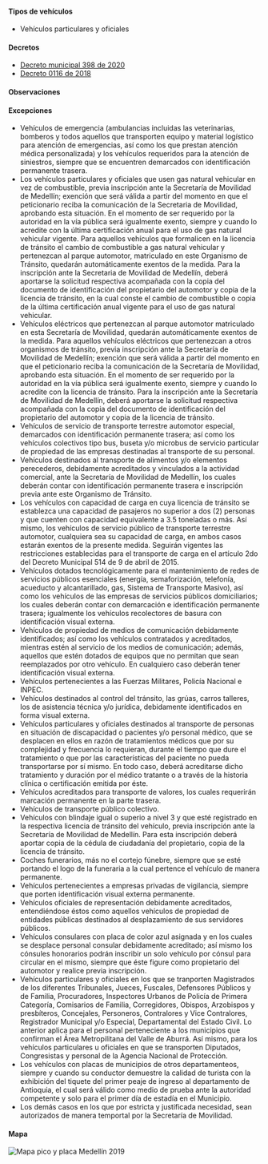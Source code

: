 #### Tipos de vehículos

- Vehículos particulares y oficiales

#### Decretos

- [Decreto municipal 398 de 2020](https://normograma.info/medellin/normograma/docs/pdf/mjd_alcamed_0398_2020.pdf)
- [Decreto 0116 de 2018](https://www.medellin.gov.co/movilidad/jdownloads/Normas/Normatividad/Decretos%20Municipales/2018/decreto_0116_de_2018.pdf)

#### Observaciones

<TweetEmbed id="1433929514300628995" />

#### Excepciones

- Vehículos de emergencia (ambulancias incluidas las veterinarias, bomberos y todos aquellos que transporten equipo y material logístico para atención de emergencias, así como los que prestan atención médica personalizada) y los vehículos requeridos para la atención de siniestros, siempre que se encuentren demarcados con identificación permanente trasera.
- Los vehículos particulares y oficiales que usen gas natural vehicular en vez de combustible, previa inscripción ante la Secretaría de Movilidad de Medellín; exención que será válida a partir del momento en que el peticionario reciba la comunicación de la Secretaria de Movilidad, aprobando esta situación. En el momento de ser requerido por la autoridad en la vía pública será igualmente exento, siempre y cuando lo acredite con la última certificación anual para el uso de gas natural vehicular vigente. Para aquellos vehículos que formalicen en la licencia de tránsito el cambio de combustible a gas natural vehicular y pertenezcan al parque automotor, matriculado en este Organismo de Tránsito, quedarán automáticamente exentos de la medida. Para la inscripción ante la Secretaria de Movilidad de Medellín, deberá aportarse la solicitud respectiva acompañada con la copia del documento de identificación del propietario del automotor y copia de la licencia de tránsito, en la cual conste el cambio de combustible o copia de la última certificación anual vigente para el uso de gas natural vehicular.
- Vehículos eléctricos que pertenezcan al parque automotor matriculado en esta Secretaría de Movilidad, quedarán automáticamente exentos de la medida. Para aquellos vehículos eléctricos que pertenezcan a otros organismos de tránsito, previa inscripción ante la Secretaría de Movilidad de Medellín; exención que será válida a partir del momento en que el peticionario reciba la comunicación de la Secretaría de Movilidad, aprobando esta situación. En el momento de ser requerido por la autoridad en la vía pública será igualmente exento, siempre y cuando lo acredite con la licencia de tránsito. Para la inscripción ante la Secretaría de Movilidad de Medellín, deberá aportarse la solicitud respectiva acompañada con la copia del documento de identificación del propietario del automotor y copia de la licencia de tránsito.
- Vehículos de servicio de transporte terrestre automotor especial, demarcados con identificación permanente trasera; así como los vehículos colectivos tipo bus, buseta y/o microbus de servicio particular de propiedad de las empresas destinadas al transporte de su personal.
- Vehículos destinados al transporte de alimentos y/o elementos perecederos, debidamente acreditados y vinculados a la actividad comercial, ante la Secretaría de Movilidad de Medellín, los cuales deberán contar con identificación permanente trasera e inscripción previa ante este Organismo de Tránsito.
- Los vehículos con capacidad de carga en cuya licencia de tránsito se establezca una capacidad de pasajeros no superior a dos (2) personas y que cuenten con capacidad equivalente a 3.5 toneladas o más. Así mismo, los vehículos de servicio público de transporte terrestre automotor, cualquiera sea su capacidad de carga, en ambos casos estarán exentos de la presente medida. Seguirán vigentes las restricciones establecidas para el transporte de carga en el artículo 2do del Decreto Municipal 514 de 9 de abril de 2015.
- Vehículos dotados tecnológicamente para el mantenimiento de redes de servicios públicos esenciales (energía, semaforización, telefonía, acueducto y alcantarillado, gas, Sistema de Transporte Masivo), así como los vehículos de las empresas de servicios públicos domiciliarios; los cuales deberán contar con demarcación e identificación permanente trasera; igualmente los vehículos recolectores de basura con identificación visual externa.
- Vehículos de propiedad de medios de comunicación debidamente identificados; así como los vehículos contratados y acreditados, mientras estén al servicio de los medios de comunicación; además, aquellos que estén dotados de equipos que no permitan que sean reemplazados por otro vehículo. En cualquiero caso deberán tener identificación visual externa.
- Vehículos pertenecientes a las Fuerzas Militares, Policía Nacional e INPEC.
- Vehículos destinados al control del tránsito, las grúas, carros talleres, los de asistencia técnica y/o jurídica, debidamente identificados en forma visual externa.
- Vehículos particulares y oficiales destinados al transporte de personas en situación de discapacidad o pacientes y/o personal médico, que se desplacen en ellos en razón de tratamientos médicos que por su complejidad y frecuencia lo requieran, durante el tiempo que dure el tratamiento o que por las características del paciente no pueda transportarse por sí mismo. En todo caso, deberá acreditarse dicho tratamiento y duración por el médico tratante o a través de la historia clínica o certificación emitida por éste.
- Vehículos acreditados para transporte de valores, los cuales requerirán marcación permanente en la parte trasera.
- Vehículos de transporte público colectivo.
- Vehículos con blindaje igual o superio a nivel 3 y que esté registrado en la respectiva licencia de tránsito del vehículo, previa inscripción ante la Secretaría de Movilidad de Medellín. Para esta inscripción deberá aportar copia de la cédula de ciudadanía del propietario, copia de la licencia de tránsito.
- Coches funerarios, más no el cortejo fúnebre, siempre que se esté portando el logo de la funeraria a la cual pertence el vehículo de manera permanente.
- Vehículos pertenecientes a empresas privadas de vigilancia, siempre que porten identificación visual externa permanente.
- Vehículos oficiales de representación debidamente acreditados, entendiéndose éstos como aquellos vehículos de propiedad de entidades públicas destinados al desplazamiento de sus servidores públicos.
- Vehículos consulares con placa de color azul asignada y en los cuales se desplace personal consular debidamente acreditado; así mismo los cónsules honorarios podrán inscribir un solo vehículo por cónsul para circular en el mismo, siempre que éste figure como propietario del automotor y realice previa inscripción.
- Vehículos particulares y oficiales en los que se tranporten Magistrados de los diferentes Tribunales, Jueces, Fuscales, Defensores Públicos y de Familia, Procuradores, Inspectores Urbanos de Policía de Primera Categoría, Comisarios de Familia, Corregidores, Obispos, Arzobispos y presbíteros, Concejales, Personeros, Contralores y Vice Contralores, Registrador Municipal y/o Especial, Departamental del Estado Civil. Lo anterior aplica para el personal perteneciente a los municipios que confirman el Área Metropilitana del Valle de Aburrá. Así mismo, para los vehículos particulares u oficiales en que se transporten Diputados, Congresistas y personal de la Agencia Nacional de Protección.
- Los vehículos con placas de municipios de otros departamenteos, siempre y cuando su conductor demuestre la calidad de turista con la exhibición del tiquete del primer peaje de ingreso al departamento de Antioquia, el cual será válido como medio de prueba ante la autoridad competente y solo para el primer día de estadía en el Municipio.
- Los demás casos en los que por estricta y justificada necesidad, sean autorizados de manera temportal por la Secretaría de Movilidad.

#### Mapa

<Image
  alt="Mapa pico y placa Medellín 2019"
  src="/medellin/mapa-pico-y-placa-medellin-2019.jpg"
  width={797}
  height={800}
/>
